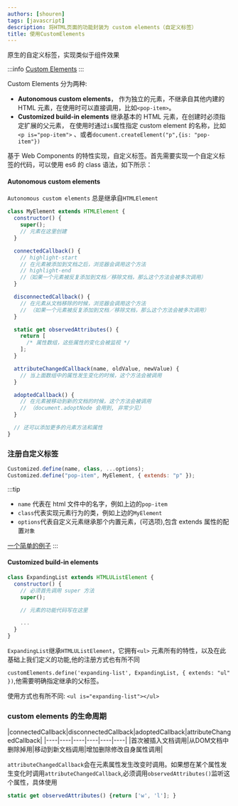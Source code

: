 ```yaml
---
authors: [shouren]
tags: [javascript]
description: 将HTML页面的功能封装为 custom elements（自定义标签）
title: 使用CustomElements
---
```


原生的自定义标签，实现类似于组件效果

:::info
[Custom Elements](https://developer.mozilla.org/zh-CN/docs/Web/Web_Components/Using_custom_elements)
:::

<!--truncate-->

Custom Elements 分为两种:

- **<highlight color="rgb(234,248,252)" textColor='#000'>Autonomous custom elements</highlight>**， 作为独立的元素，不继承自其他内建的 HTML 元素，在使用时可以直接调用，比如`<pop-item>`。
- **<highlight color="rgb(234,248,252)" textColor='#000'>Customized build-in elements</highlight>** 继承基本的 HTML 元素，在创建时必须指定扩展的父元素，
  在使用时通过`is`属性指定 custom element 的名称，比如 `<p is="pop-item">` 、或者`document.createElement("p",{is: "pop-item"})`

基于 Web Components 的特性实现，自定义标签。首先需要实现一个自定义标签的代码，可以使用 es6 的 class 语法，如下所示：


#### Autonomous custom elements

`Autonomous custom elements` 总是继承自`HTMLElement`

```javascript title="实例代码"
class MyElement extends HTMLElement {
  constructor() {
    super();
    // 元素在这里创建
  }

  connectedCallback() {
    // highlight-start
    // 在元素被添加到文档之后，浏览器会调用这个方法
    // highlight-end
    //（如果一个元素被反复添加到文档／移除文档，那么这个方法会被多次调用）
  }

  disconnectedCallback() {
    // 在元素从文档移除的时候，浏览器会调用这个方法
    // （如果一个元素被反复添加到文档／移除文档，那么这个方法会被多次调用）
  }

  static get observedAttributes() {
    return [
      /* 属性数组，这些属性的变化会被监视 */
    ];
  }

  attributeChangedCallback(name, oldValue, newValue) {
    // 当上面数组中的属性发生变化的时候，这个方法会被调用
  }

  adoptedCallback() {
    // 在元素被移动到新的文档的时候，这个方法会被调用
    // （document.adoptNode 会用到, 非常少见）
  }

  // 还可以添加更多的元素方法和属性
}
```

### 注册自定义标签

```javascript 固定语法
Customized.define(name, class, ...options);
Customized.define("pop-item", MyElement, { extends: "p" });
```

:::tip

- `name` 代表在 html 文件中的名字，例如上边的`pop-item`
- `class`代表实现元素行为的类，例如上边的`MyElement`
- `options`代表自定义元素继承那个内置元素，(可选项),包含 extends 属性的配置`对象`

[一个简单的例子](https://codesandbox.io/s/delicate-sky-s6fv4z?file=/src/App.js)
:::




#### Customized build-in elements


```javascript
class ExpandingList extends HTMLUListElement {
  constructor() {
    // 必须首先调用 super 方法
    super();

    // 元素的功能代码写在这里

    ...
  }
}

```


`ExpandingList`继承`HTMLUListElement`，它拥有`<ul>` 元素所有的特性，以及在此基础上我们定义的功能,他的注册方式也有所不同

`customElements.define('expanding-list', ExpandingList, { extends: "ul" })`,他需要明确指定继承的父标签。


使用方式也有所不同: `<ul is="expanding-list"></ul>`



### custom elements 的生命周期

|connectedCallback|disconnectedCallback|adoptedCallback|attributeChangedCallback|
|----|----|----|----|----|----|
|首次被插入文档调用|从DOM文档中删除掉用|移动到新文档调用|增加删除修改自身属性调用|


`attributeChangedCallback`会在元素属性发生改变时调用。如果想在某个属性发生变化时调用`attributeChangedCallback`,必须调用`observedAttributes()`监听这个属性，具体使用
```javascript
static get observedAttributes() {return ['w', 'l']; }
````
